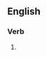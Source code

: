 ==English==

===Verb===
{{head|en|present participle}}

# {{present participle of|luck|lang=en|nocat=1}}